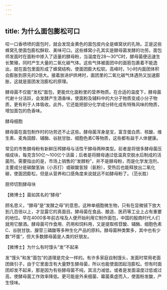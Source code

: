```yaml
---
---
---
```

title: 为什么面包膨松可口
---






咬一口香喷喷的面包时，就会发现金黄色的面包皮内全是蜂窝状的孔隙。正是这些蜂窝孔使面包膨松酥软、美味可口。这些蜂窝小孔其实是酵母菌发酵的功劳。面包师发面时在面粉中掺入了适量的酵母粉，当温度在28～30℃时，酵母菌便迅速生长繁殖，同时产生大量的二氧化碳气体。这些气体被面团中的面筋包裹着不能逸出，就在面包里面形成了蜂窝结构，使面团膨大松软。高峰时，1小时内面团体积会膨胀到原先的2倍大。接着放进炉烘烤时，面团里的二氧化碳气体遇热又加速膨胀，这就是面团发泡膨松的原理。

酵母菌不仅能“发松”面包，更能优化面粉里的营养物质。在合适的温度下，酵母菌代谢十分活跃，会发酵产生酒香味，使面粉及辅料中的大分子物质变成小分子物质，更有利于人体吸收。此外，它还能把部分化学成分转化成有特殊风味的物质，增加面包的色香味。

酵母细胞



酵母菌在面包制作时的功劳还不止这些。酵母菌浑身是宝，富含蛋白质、核酸、维生素、麦角固醇、辅酶、谷胱甘肽、细胞色素C等物质，这些都有益于人体健康。

常见的市售酵母粉有新鲜压榨酵母与活性干酵母两种类型。前者是将很多酵母菌压缩成块，每克含50亿～100亿个活菌；后者是将酵母通过低温真空脱水后制成的活菌剂。需要指出的是，市场上销售的“发酵粉”，并不是酵母粉，而是化学发泡剂，主要成分是碳酸氢钠（小苏打）或碳酸氢铵（氨粉），受热后也能释放出二氧化碳，使面团膨松，但是从营养和口感角度来说就远不如酵母粉了。（范长胜）

厨师切割酵母块





【微博士】菌如其名的“酵母”

顾名思义，“酵母”是“发酵之母”的意思。这种单细胞微生物，只有在显微镜下放大到几百倍以上，才显露它的真面目。酵母菌在食品、酿造、医药等工业上占有重要的地位。早在4000多年前古埃及人便开始利用它制作面包，中国的殷商时代人们就用它酿酒。酵母菌可作食用、药用和饲料用，又是提取核苷酸、辅酶、细胞色素C、谷胱甘肽、腺苷三磷酸等多种生化产品的原料。酵母菌种类繁多，其中也有少数“坏蛋”，但大多数酵母菌是人类的好朋友。

【微博士】为什么有时馒头“发”不起来

发“馒头”和发“面包”的道理是完全一样的。有许多家庭自制馒头，发面时常用老面团做引子，由于它里面含有大量野生酵母菌，所以也能使面团起泡膨松。但有时面团却发不起来，那是因为有些酵母菌不纯，其活力减低，或者是发面温度过低或过高，使酵母菌工作效率降低。更可能是外来细菌、霉菌乘虚而入，使面粉发酸，产生怪味。